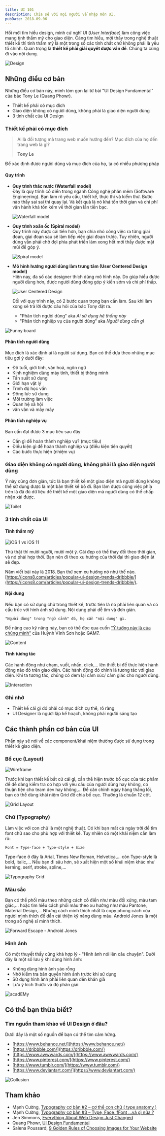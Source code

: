 ```yaml
---
title: UI 101
description: Chia sẻ với mọi người về nhập môn UI.
pubDate: 2018-09-06
---
```


Hồi mới tìm hiểu design, mình cứ nghĩ UI (_User Interface_) làm công việc mang tính thẩm mỹ cho giao diện. Càng tìm hiểu, mới thấy trong nghệ thuật thiết kế thì tính thẩm mỹ là một trong số các tính chất chứ không phải là yêu tố chính. Quan trọng là **thiết kế phải giải quyết được vấn đề**. Chúng ta cùng đi vào nội dung.

![Design](../../assets/tutorials/ui-101/design-definition.png)

## Những điều cơ bản

Những điều cơ bản này, mình tóm gọn lại từ bài "UI Design Fundamental" của bác Tony Le (Quang Phowr).

- Thiết kế phải có mục đích
- Giao diện không có người dùng, không phải là giao diện người dùng
- 3 tính chất của UI Design

### Thiết kế phải có mục đích

> Ai là đối tượng mà trang web muốn hướng đến? Mục đích của họ đến trang web là gì?
>
> **Tony Le**

Để xác định được người dùng và mục đích của họ, ta có nhiều phương pháp

#### Quy trình

- **Quy trình thác nước (Waterfall model)**  
  Đây là quy trình cổ điển trong ngành Công nghệ phần mềm (Software Engineering). Bạn làm rõ yêu cầu, thiết kế, thực thi và kiểm thử. Bước nào thấy sai sai thì quay lại. Và kết quả là nó khá tốn thời gian và chi phí vận hành khá tốn kém về thời gian lẫn tiền bạc.

  ![Waterfall model](../../assets/tutorials/ui-101/waterfall.jpeg)

- **Quy trình xoắn ốc (Spiral model)**  
  Quy trình này được cải tiến hơn, bạn chia nhỏ công việc ra từng giai đoạn, giai đoạn sau sẽ làm tiếp việc giai đoạn trước. Tuy nhiên, người dùng vẫn phải chờ đợi phía phát triển làm xong hết mới thấy được mặt mũi để góp ý.

  ![Spiral model](../../assets/tutorials/ui-101/spiral.jpg)

- **Mô hình hướng người dùng làm trung tâm (User Centered Design model)**  
  Hiện nay, đa số các designer thích dùng mô hình này. Do giúp hiểu được người dùng hơn, được người dùng đóng góp ý kiến sớm và chi phí thấp.

  ![User Centered Design](../../assets/tutorials/ui-101/CCD-Process.png)

  Đối với quy trình này, có 2 bước quan trọng bạn cần làm. Sau khi làm xong sẽ trả lời được câu hỏi của bác Tony đặt ra.

  - "Phân tích người dùng" aka _Ai sử dụng hệ thống này_
  - "Phân tích nghiệp vụ của người dùng" aka _Người dùng cần gì_

![Funny board](../../assets/tutorials/ui-101/funny-board.jpg)

#### Phân tích người dùng

Mục đích là xác định ai là người sử dụng. Bạn có thể dựa theo những mục tiêu gợi ý dưới đây:

- Độ tuổi, giới tính, văn hoá, ngôn ngữ
- Kinh nghiệm dùng máy tính, thiết bị thông minh
- Tần suất sử dụng
- Giới hạn vật lý
- Trình độ học vấn
- Động lực sử dụng
- Môi trường làm việc
- Quan hệ xã hội
- vân vân và mây mây

#### Phân tích nghiệp vụ

Bạn cần đạt được 3 mục tiêu sau đây

- Cần gì để hoàn thành nghiệp vụ? (mục tiêu)
- Điều kiện gì để hoàn thành nghiệp vụ (điều kiện tiên quyết)
- Các bước thực hiện (nhiệm vụ)

### Giao diện không có người dùng, không phải là giao diện người dùng

Ý này cũng đơn giản, tức là bạn thiết kế một giao diện mà người dùng không thể sử dụng được là một bản thiết kế bỏ đi. Bạn làm được công việc phía trên là đã đủ dữ liệu để thiết kế một giao diện mà người dùng có thể chấp nhận xài được.

![Toilet](../../assets/tutorials/ui-101/toilet.jpg)

### 3 tính chất của UI

#### Tính thẩm mỹ

![iOS 1 vs iOS 11](../../assets/tutorials/ui-101/iphone.jpg)

Thú thật thì mười người, mười một ý. Cái đẹp có thể thay đổi theo thời gian, và nó phải hợp thời. Bạn nên đi theo xu hướng của thời đại thì giao diện ắt sẽ đẹp.

Năm viết bài này là 2018. Bạn thử xem xu hướng nó như thế nào. [https://icons8.com/articles/popular-ui-design-trends-dribbble/](https://icons8.com/articles/popular-ui-design-trends-dribbble/).

#### Nội dung

Nếu bạn có sử dụng chữ trong thiết kế, trước tiên là nó phải liên quan và có cấu trúc với hình ảnh sử dụng. Nội dung phải dễ tìm và đơn giản.

`"Người dùng" trong "ngữ cảnh" đó, họ cần "nội dung" gì.`

Để nâng cao kỹ năng này, bạn có thể đọc qua cuốn ["Ý tưởng này là của chúng mình"](https://tiki.vn/y-tuong-nay-la-cua-chung-minh-p375208.html) của Huỳnh Vĩnh Sơn hoặc GAM7.

![Content](../../assets/tutorials/ui-101/quality-content.jpg)

#### Tính tương tác

Các hành động như chạm, vuốt, nhấn, click,... lên thiết bị để thực hiện hành động nào đó trên giao diện. Các hành động đó chính là tương tác với giao diện. Khi ta tương tác, chúng có đem lại cảm xúc/ cảm giác cho người dùng.

![Interaction](../../assets/tutorials/ui-101/ui-design-fundamental__interaction.jpg)

### Ghi nhớ

- Thiết kế cái gì đó phải có mục đích cụ thể, rõ ràng
- UI Designer là người lập kế hoạch, không phải người sáng tạo

## Các thành phần cơ bản của UI

Phần này sẽ nói về các component/khái niệm thường được sử dụng trong thiết kế giao diện.

### Bố cục (Layout)

![Wireframe](../../assets/tutorials/ui-101/wireframe.png)

Trước khi bạn thiết kế bất cứ cái gì, cần thể hiện trước bố cục của tác phẩm để dễ dàng kiểm tra có hợp với yêu cầu của người dùng hay không, có thuận tiện cho team dev hay không,... Để căn chỉnh ngay hàng thẳng lối, bạn có thể dùng khái niệm Grid để chia bố cục. Thường là chuẩn 12 cột.

![Grid Layout](../../assets/tutorials/ui-101/grid.png)

### Chữ (Typography)

Làm việc với con chữ là một nghệ thuật. Có khi bạn mất cả ngày trời để tìm font chữ sao cho phù hợp với thiết kế. Tuy nhiên có một khái niệm cần làm rõ:

`Font = Type-face + Type-style + Size`

Type-face ở đây là Arial, Times New Roman, Helvetica,... còn Type-style là bold, italic,... Nếu bạn đi sâu hơn, sẽ xuất hiện một số khái niệm khác như kerning, serif, stroke, spline,...

![Typography Grid](../../assets/tutorials/ui-101/typography-grid.png)

### Màu sắc

Bạn có thể phối màu theo những cách cổ điển như màu đối xứng, màu tam giác,... hoặc tìm hiểu cách phối màu theo xu hướng như màu Pantone, Material Design,... Nhưng cách mình thích nhất là copy phong cách của người mình thích để dần cải thiện kỹ năng dùng màu. Android Jones là một trong số nghệ sĩ mình thích.

![Forward Escape - Android Jones](../../assets/tutorials/ui-101/forward-escape.png)

### Hình ảnh

Có một thuyết thấy cũng khá hợp lý - "Hình ảnh nói lên câu chuyện". Dưới đây là một số lưu ý khi dùng hình ảnh:

- Không dùng hình ảnh sáo rỗng
- Nhớ kiểm tra bản quyền hình ảnh trước khi sử dụng
- Sử dụng hình ảnh phải liên quan đến khán giả
- Lưu ý kích thước và độ phân giải

![acadEMy](../../assets/tutorials/ui-101/acadEMy.png)

## Có thể bạn thừa biết?

### Tìm nguồn tham khảo về UI Design ở đâu?

Dưới đây là một số nguồn để bạn có thể tìm cảm hứng.

- [https://www.behance.net/](https://www.behance.net/)
- [https://dribbble.com/](https://dribbble.com/)
- [https://www.awwwards.com/](https://www.awwwards.com/)
- [https://www.pinterest.com/](https://www.pinterest.com/)
- [https://www.tumblr.com/](https://www.tumblr.com/)
- [https://www.deviantart.com/](https://www.deviantart.com/)

![Collusion](../../assets/tutorials/ui-101/collusion.png)

## Tham khảo

- Mạnh Cường, [Typography cơ bản #2 – cơ thể con chữ ( type anatomy )](https://toihocdohoa.com/blog/typography-phan-2-co-con-chu-type-anatomy/)
- Mạnh Cường, [Typography cơ bản #3 – Type, Face, fFont …và gì nữa ?](https://toihocdohoa.com/blog/typography-phan-3-phan-biet-font-vs-typeface-cac-ho-typeface-co-ban/)
- Jen Simmons, [Everything About Web Design Just Changed](https://speakerdeck.com/jensimmons/everything-about-web-design-just-changed)
- Quang Phowr, [UI Design Fundamental](https://www.slideshare.net/eggcellent/ui-design-fundamental/)
- Salena Poussard, [9 Golden Rules of Choosing Images for Your Website](https://oscwebdesign.biz/website-design/rules-choosing-images-website/)

